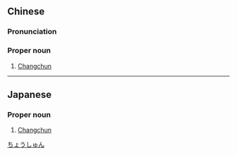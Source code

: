 {{also|长春}}
==Chinese==
{{zh-forms|s=长春}}

===Pronunciation===
{{zh-pron
|m=Chángchūn
|c=coeng4 ceon1
|mn=qz,tw,xm:Tiông-chhun/zz:Tiâng-chhun
|cat=pn
}}

===Proper noun===
{{zh-proper noun}}

# [[Changchun]]

{{zh-cat|Cities}}

----

==Japanese==
{{ja-kanjitab|ちょう|しゅん|yomi=o}}

===Proper noun===
{{ja-pos|ちょうしゅん|proper}}

# [[Changchun]]

[[Category:ja:Cities|ちょうしゅん]]